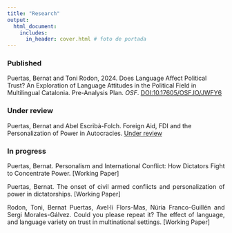 ```yaml
---
title: "Research"
output:
  html_document:
    includes:
      in_header: cover.html # foto de portada
---
```


### Published

<p align="justify">

Puertas, Bernat and Toni Rodon, 2024. Does Language Affect Political Trust? An Exploration of Language Attitudes in the Political Field in Multilingual Catalonia. Pre-Analysis Plan. *OSF*. [DOI:10.17605/OSF.IO/JWFY6](https://doi.org/10.17605/OSF.IO/JWFY6)

</p>


### Under review

<p align="justify">

Puertas, Bernat and Abel Escribà-Folch. Foreign Aid, FDI and the Personalization of Power in Autocracies. [Under review]

</p>


### In progress 

<p align="justify">
Puertas, Bernat. Personalism and International Conflict: How Dictators Fight to Concentrate Power. [Working Paper] 
</p>

<p align="justify">
Puertas, Bernat. The onset of civil armed conflicts and personalization of power in dictatorships. [Working Paper] 
</p>

<p align="justify">
Rodon, Toni, Bernat Puertas, Avel·lí Flors-Mas, Núria Franco-Guillén and Sergi Morales-Gálvez. Could you please repeat it? The effect of language, and language variety on trust in multinational settings. [Working Paper] 
</p>


